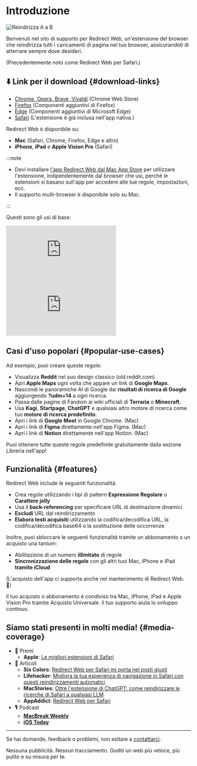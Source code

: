 
# Introduzione

<div style={{display: "flex", flexDirection: "column", alignItems: "flex-start", marginBottom: "25px"}}>
  <img src={useBaseUrl("img/redirect-a-to-b.png")} style={{display: "block", minWidth: "360px", maxWidth: "500px", width: "100%", height: "auto", marginBottom: "25px"}} alt="Reindirizza A a B" />
  <ExtensionStoreLinks />
</div>

Benvenuti nel sito di supporto per Redirect Web, un'estensione del browser che reindirizza tutti i caricamenti di pagina nel tuo browser, assicurandoti di atterrare sempre dove desideri.

(Precedentemente noto come Redirect Web per Safari.)

## ⬇️ Link per il download {#download-links}

- [Chrome, Opera, Brave, Vivaldi](https://chromewebstore.google.com/detail/ffglckbhfbfmdkefdmjbhpnffkcmlhdh) (Chrome Web Store)
- [Firefox](https://addons.mozilla.org/firefox/addon/redirect-web/) (Componenti aggiuntivi di Firefox)
- [Edge](https://microsoftedge.microsoft.com/addons/detail/hmfkakfdccgdpgemaicfgngnmflefpga) (Componenti aggiuntivi di Microsoft Edge)
- [Safari](https://apps.apple.com/app/id1571283503) (L'estensione è già inclusa nell'app nativa.)

Redirect Web è disponibile su:

- **Mac** (Safari, Chrome, Firefox, Edge e altro)
- **iPhone**, **iPad** e **Apple Vision Pro** (Safari)

:::note

- Devi installare [l'app Redirect Web dal Mac App Store](https://apps.apple.com/app/id1571283503) per utilizzare l'estensione, indipendentemente dal browser che usi, perché le estensioni si basano sull'app per accedere alle tue regole, impostazioni, ecc.
- Il supporto multi-browser è disponibile solo su Mac.

:::

Questi sono gli usi di base:

<iframe style={{width:"100%", aspectRatio:"9/16", height:"auto", maxHeight:"60vh", maxWidth:"35vh"}} src="https://www.youtube.com/embed/NaQ5X-v-qJU" title="Video dimostrativo iOS (YouTube)" frameborder="0" allow="accelerometer; autoplay; clipboard-write; encrypted-media; gyroscope; picture-in-picture; web-share" allowfullscreen></iframe>

<iframe style={{width:"100%", aspectRatio:"17/9", height:"auto", maxHeight:"100vh"}} src="https://www.youtube.com/embed/5eU89Gu73SQ" title="Video dimostrativo macOS (YouTube)" frameborder="0" allow="accelerometer; autoplay; clipboard-write; encrypted-media; gyroscope; picture-in-picture; web-share" allowfullscreen></iframe>

## Casi d'uso popolari {#popular-use-cases}

Ad esempio, puoi creare queste regole:

- Visualizza **Reddit** nel suo design classico (old.reddit.com).
- Apri **Apple Maps** ogni volta che appare un link di **Google Maps**.
- Nascondi le panoramiche AI di Google dai **risultati di ricerca di Google** aggiungendo **?udm=14** a ogni ricerca.
- Passa dalle pagine di Fandom ai wiki ufficiali di **Terraria** o **Minecraft**.
- Usa **Kagi**, **Startpage**, **ChatGPT** e qualsiasi altro motore di ricerca come tuo **motore di ricerca predefinito**.
- Apri i link di **Google Meet** in Google Chrome. (Mac)
- Apri i link di **Figma** direttamente nell'app Figma. (Mac)
- Apri i link di **Notion** direttamente nell'app Notion. (Mac)

Puoi ottenere tutte queste regole predefinite gratuitamente dalla sezione Libreria nell'app!

## Funzionalità {#features}

Redirect Web include le seguenti funzionalità:

- Crea regole utilizzando i tipi di pattern **Espressione Regolare** o **Carattere jolly**
- Usa il **back-referencing** per specificare URL di destinazione dinamici
- **Escludi** URL dal reindirizzamento
- **Elabora testi acquisiti** utilizzando la codifica/decodifica URL, la codifica/decodifica base64 o la sostituzione delle occorrenze

Inoltre, puoi sbloccare le seguenti funzionalità tramite un abbonamento o un acquisto una tantum:

- Abilitazione di un numero **illimitato** di regole
- **Sincronizzazione delle regole** con gli altri tuoi Mac, iPhone e iPad **tramite iCloud**

(L'acquisto dell'app ci supporta anche nel mantenimento di Redirect Web. 🙏)

Il tuo acquisto o abbonamento è condiviso tra Mac, iPhone, iPad e Apple Vision Pro tramite Acquisto Universale. Il tuo supporto aiuta lo sviluppo continuo.

## Siamo stati presenti in molti media! {#media-coverage}

* 🏅 Premi
    * **Apple**: [Le migliori estensioni di Safari](https://apps.apple.com/us/story/id1377753262)
* 📰 Articoli
    * **Six Colors**: [Redirect Web per Safari mi porta nei posti giusti](https://sixcolors.com/post/2022/11/redirect-web-for-safari-takes-me-to-the-right-places/)
    * **Lifehacker**: [Migliora la tua esperienza di navigazione in Safari con questi reindirizzamenti automatici](https://lifehacker.com/improve-your-safari-browsing-experience-with-these-auto-1849812013)
    * **MacStories**: [Oltre l'estensione di ChatGPT: come reindirizzare le ricerche di Safari a qualsiasi LLM](https://www.macstories.net/tutorials/beyond-chatgpts-extension-how-to-redirect-safari-searches-to-any-llm/)
    * **AppAddict**: [Redirect Web per Safari](https://appaddict.app/post/redirect-web-for-safari)
* 🎙️ Podcast
    * [**MacBreak Weekly**](https://youtu.be/I251K3L2s88?t=7427)
    * [**iOS Today**](https://youtu.be/cWkwH84b6M4?t=636)

---

Se hai domande, feedback o problemi, non esitare a [contattarci](contact-us).

Nessuna pubblicità. Nessun tracciamento. Goditi un web più veloce, più pulito e su misura per te.
